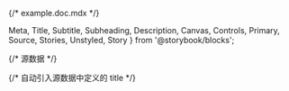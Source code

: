 {/* example.doc.mdx */}

  Meta,
  Title,
  Subtitle,
  Subheading,
  Description,
  Canvas,
  Controls,
  Primary,
  Source,
  Stories,
  Unstyled, Story
} from '@storybook/blocks';


{/* 源数据 */}
<Meta of={ExampleStories}/>

{/* 自动引入源数据中定义的 title  */}
<Title/>

{/* 子标题 */}
<Subtitle>Sub Title</Subtitle>

{/* 自动引入源数据中的 文档注释 */}
<Description />

{/* 自动引入源数据中 默认第一个 Story 作为主 Story */}
<Primary/>

{/* 自动引入源数据中 控制器 */}
<Controls/>

{/* 自动引入源数据 所有定义的 Story */}
<Stories/>

{/* 自定义 锚点副段落标题 */}
<Subheading>Default Example</Subheading>

{/* 自定义 Canvas 画布( 放大/缩小/锚点标题等功能 )包裹 Story */}
<Canvas of={ExampleStories.DefaultExample}/>

{/* 自定义 锚点副段落标题 */}
<Subheading>Another Example</Subheading>

{/* 自定义 源码展示 */}
<Source/>

{/* 自定义 Story( 选用 Canvas ) */}
<Story of={ExampleStories.AnotherExample}/>

{/* 自定义 无样式文本 */}
<Unstyled>
  Lorem ipsum dolor sit amet, consectetur adipisicing elit. Aperiam asperiores autem exercitationem facilis fuga fugiat ipsam labore laudantium nemo nobis odit placeat provident similique ullam unde ut vel veritatis, voluptatum?
</Unstyled>

{/* 自定义 css 样式 */}
<style>
  {`

  `}
</style>
